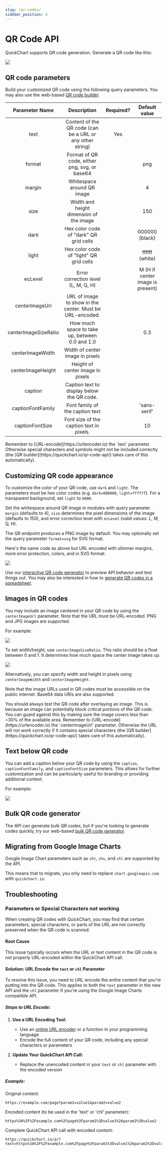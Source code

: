 ```yaml
---
slug: /qr-codes/
sidebar_position: 4
---
```



# QR Code API

QuickChart supports QR code generation. Generate a QR code like this:

<CodeWithHighlights wrap code="**https://quickchart.io/qr?text=**Here's my text" />

<img loading="lazy" src="https://quickchart.io/qr?text=Here's my text" />

## QR code parameters

Build your customized QR code using the following query parameters. You may also use the web-based [QR code builder](https://quickchart.io/qr-code-api/).

|    Parameter Name    |                        Description                        | Required? |          Default value           |
| :------------------: | :-------------------------------------------------------: | :-------: | :------------------------------: |
|         text         | Content of the QR code (can be a URL or any other string) |    Yes    |                                  |
|        format        |       Format of QR code, either png, svg, or base64       |           |               png                |
|        margin        |                Whitespace around QR image                 |           |                4                 |
|         size         |          Width and height dimension of the image          |           |               150                |
|         dark         |          Hex color code of "dark" QR grid cells           |           |          000000 (black)          |
|        light         |          Hex color code of "light" QR grid cells          |           |          ffffff (white)          |
|       ecLevel        |            Error correction level (L, M, Q, H)            |           | M (H if center image is present) |
|    centerImageUrl    | URL of image to show in the center. Must be URL-encoded.  |           |                                  |
| centerImageSizeRatio |      How much space to take up, between 0.0 and 1.0       |           |               0.3                |
|   centerImageWidth   |              Width of center image in pixels              |           |                                  |
|  centerImageHeight   |             Height of center image in pixels              |           |                                  |
|       caption        |        Caption text to display below the QR code.         |           |                                  |
|  captionFontFamily   |              Font family of the caption text              |           |           'sans-serif'           |
|   captionFontSize    |         Font size of the caption text in pixels.          |           |                10                |

<Admonition type="tip">
  Remember to [URL-encode](https://urlencoder.io) the `text` parameter. Otherwise special characters
  and symbols might not be included correctly (the [QR builder](https://quickchart.io/qr-code-api/)
  takes care of this automatically).
</Admonition>

## Customizing QR code appearance

To customize the color of your QR code, use `dark` and `light`. The parameters must be hex color codes (e.g. `dark=000000`, `light=ffffff`). For a transparent background, set `light` to `0000`.

Set the whitespace around QR image in modules with query parameter `margin` (defaults to 4), `size` determines the pixel dimensions of the image (defaults to 150), and error correction level with `ecLevel` (valid values: L, M, Q, H).

The QR endpoint produces a PNG image by default. You may optionally set the query parameter `format=svg` for SVG format.

Here's the same code as above but URL encoded with slimmer margins, more error protection, colors, and in SVG format:

<CodeWithHighlights
  wrap
  code="https://quickchart.io/qr?**text**=Here's%20my%20text&**dark**=f00&**light**=0ff&**ecLevel**=Q&**format=**svg"
/>

<img
  loading="lazy"
  src="https://quickchart.io/qr?text=Here's%20my%20text&dark=f00&light=0ff&ecLevel=Q&format=svg"
/>

Use our [interactive QR code generator](https://quickchart.io/qr-code-api/) to preview API behavior and test things out. You may also be interested in how to [generate QR codes in a spreadsheet](/documentation/generate-qr-codes-excel-google-sheets/).

## Images in QR codes

You may include an image centered in your QR code by using the `centerImageUrl` parameter. Note that the URL must be URL-encoded. PNG and JPG images are supported.

For example:

<CodeWithHighlights code="**https://quickchart.io/qr?text=**Here's my text**&centerImageUrl=**https://cdn-icons-png.flaticon.com/512/1389/1389234.png" />

<img
  loading="lazy"
  src="https://quickchart.io/qr?text=Here%27s%20my%20text&centerImageUrl=https://cdn-icons-png.flaticon.com/512/1389/1389234.png"
/>

To set width/height, use `centerImageSizeRatio`. This ratio should be a float between 0 and 1. It determines how much space the center image takes up.

<CodeWithHighlights code="**https://quickchart.io/qr?text=**Here's my text**&centerImageUrl=**https://cdn-icons-png.flaticon.com/512/1389/1389234.png**&centerImageSizeRatio=**0.75" />

<img
  loading="lazy"
  src="https://quickchart.io/qr?text=Here's my text&centerImageUrl=https://cdn-icons-png.flaticon.com/512/1389/1389234.png&centerImageSizeRatio=0.75"
/>

Alternatively, you can specify width and height in pixels using `centerImageWidth` and `centerImageHeight`.

Note that the image URLs used in QR codes must be accessible on the public internet.  Base64 data URIs are also supported.

<Admonition type="caution">
  You should always test the QR code after overlaying an image. This is because an image can
  potentially block critical portions of the QR code. You can guard against this by making sure the
  image covers less than ~30% of the available area.
</Admonition>

<Admonition type="tip">
  Remember to [URL-encode](https://urlencoder.io) the `centerImageUrl` parameter. Otherwise the URL
  will not work correctly if it contains special characters (the [QR
  builder](https://quickchart.io/qr-code-api/) takes care of this automatically).
</Admonition>

## Text below QR code

You can add a caption below your QR code by using the `caption`, `captionFontFamily`, and `captionFontSize` parameters. This allows for further customization and can be particularly useful for branding or providing additional context.

For example:

<CodeWithHighlights code="**https://quickchart.io/qr?text=**abc123**&caption=**TextBelowQr**&captionFontFamily=**mono**&captionFontSize=**20" />

<img
  loading="lazy"
  src="https://quickchart.io/qr?text=abc123&caption=TextBelowQr&captionFontFamily=mono&captionFontSize=20"
/>

## Bulk QR code generator

The API can generate bulk QR codes, but if you're looking to generate codes quickly, try our web-based [bulk QR code generator](https://quickchart.io/bulk-qr-code-generator/).

## Migrating from Google Image Charts

Google Image Chart parameters such as `cht`, `chs`, and `chl` are supported by the API.

This means that to migrate, you only need to replace `chart.googleapis.com` with `quickchart.io`:

<CodeWithHighlights wrap code="https://**quickchart.io**/chart?cht=qr&chs=150x150&chl=Testing123" />

## Troubleshooting

### Parameters or Special Characters not working

When creating QR codes with QuickChart, you may find that certain parameters, special characters, or parts of the URL are not correctly preserved when the QR code is scanned. 

#### Root Cause
This issue typically occurs when the URL or text content in the QR code is not properly URL-encoded within the QuickChart API call.

#### Solution: URL Encode the `text` or `chl` Parameter

To resolve this issue, you need to URL encode the entire content that you're putting into the QR code. This applies to both the `text` parameter in the new API and the `chl` parameter if you're using the Google Image Charts compatible API.

##### Steps to URL Encode:

1. **Use a URL Encoding Tool:**
   - Use an [online URL encoder](https://www.urlencoder.io/) or a function in your programming language
   - Encode the full content of your QR code, including any special characters or parameters

2. **Update Your QuickChart API Call:**
   - Replace the unencoded content in your `text` or `chl` parameter with the encoded version

##### Example:

Original content:
```
https://example.com/page?param1=value1&param2=value2
```

Encoded content (to be used in the 'text' or 'chl' parameter):
```
https%3A%2F%2Fexample.com%2Fpage%3Fparam1%3Dvalue1%26param2%3Dvalue2
```

Complete QuickChart API call with encoded content:
```
https://quickchart.io/qr?text=https%3A%2F%2Fexample.com%2Fpage%3Fparam1%3Dvalue1%26param2%3Dvalue2
```
